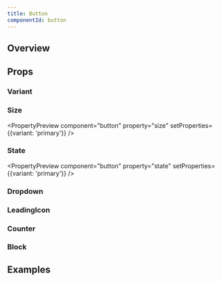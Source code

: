 ```yaml
---
title: Button
componentId: button
---
```



## Overview

<Overview component="button" />

## Props

<PropertyOverview component="button" />

### Variant

<PropertyPreview component="button" property="variant" />

### Size

<PropertyPreview component="button" property="size" setProperties={{variant: 'primary'}} />

### State

<PropertyPreview component="button" property="state" setProperties={{variant: 'primary'}} />

### Dropdown

<PropertyPreview component="button" property="🔽 dropdown?" />

### LeadingIcon

<PropertyPreview component="button" property="⬅️ leadingIcon?" />

### Counter

<PropertyPreview component="button" property="➡️ counter?" />

### Block

<PropertyPreview component="button" property="block" />

## Examples

<Examples component="button" />
